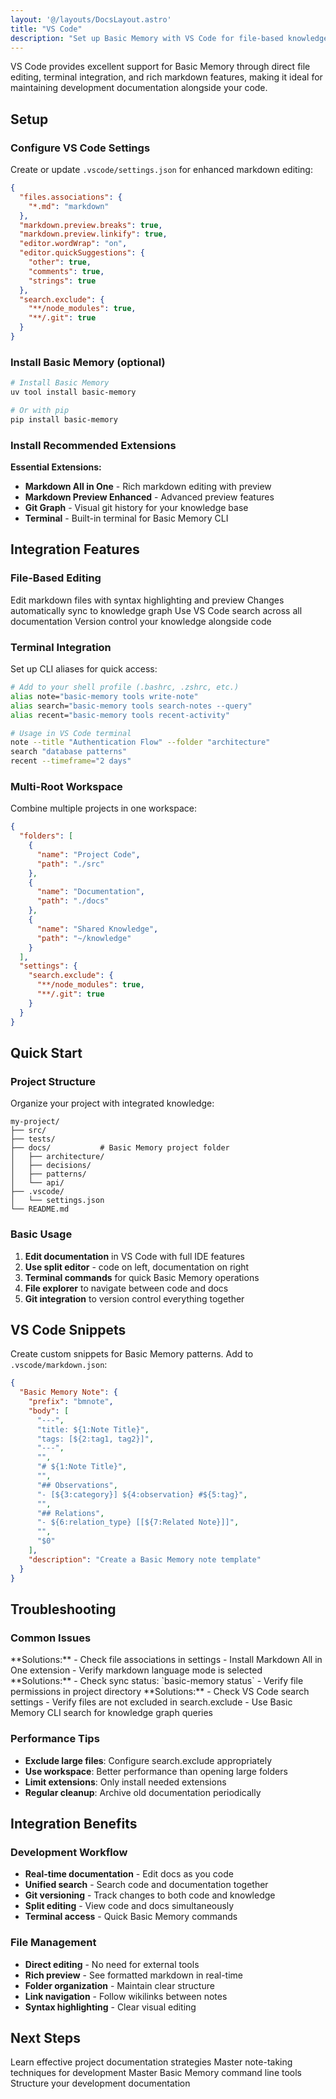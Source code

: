 ```yaml
---
layout: '@/layouts/DocsLayout.astro'
title: "VS Code"
description: "Set up Basic Memory with VS Code for file-based knowledge management and development documentation"
---
```



VS Code provides excellent support for Basic Memory through direct file editing, terminal integration, and rich markdown features, making it ideal for maintaining development documentation alongside your code.

## Setup

### Configure VS Code Settings

Create or update `.vscode/settings.json` for enhanced markdown editing:

```json
{
  "files.associations": {
    "*.md": "markdown"
  },
  "markdown.preview.breaks": true,
  "markdown.preview.linkify": true,
  "editor.wordWrap": "on",
  "editor.quickSuggestions": {
    "other": true,
    "comments": true,
    "strings": true
  },
  "search.exclude": {
    "**/node_modules": true,
    "**/.git": true
  }
}
```

### Install Basic Memory (optional)

```bash
# Install Basic Memory
uv tool install basic-memory

# Or with pip
pip install basic-memory
```

### Install Recommended Extensions

**Essential Extensions:**
- **Markdown All in One** - Rich markdown editing with preview
- **Markdown Preview Enhanced** - Advanced preview features
- **Git Graph** - Visual git history for your knowledge base
- **Terminal** - Built-in terminal for Basic Memory CLI

## Integration Features

### File-Based Editing

<CardGroup cols={2}>
  <Card title="Live Editing">
    Edit markdown files with syntax highlighting and preview
  </Card>
  <Card title="Instant Sync">
    Changes automatically sync to knowledge graph
  </Card>
  <Card title="Search Integration">
    Use VS Code search across all documentation
  </Card>
  <Card title="Git Integration">
    Version control your knowledge alongside code
  </Card>
</CardGroup>

### Terminal Integration

Set up CLI aliases for quick access:

```bash
# Add to your shell profile (.bashrc, .zshrc, etc.)
alias note="basic-memory tools write-note"
alias search="basic-memory tools search-notes --query"
alias recent="basic-memory tools recent-activity"

# Usage in VS Code terminal
note --title "Authentication Flow" --folder "architecture"
search "database patterns"
recent --timeframe="2 days"
```

### Multi-Root Workspace

Combine multiple projects in one workspace:

```json
{
  "folders": [
    {
      "name": "Project Code",
      "path": "./src"
    },
    {
      "name": "Documentation",
      "path": "./docs"
    },
    {
      "name": "Shared Knowledge",
      "path": "~/knowledge"
    }
  ],
  "settings": {
    "search.exclude": {
      "**/node_modules": true,
      "**/.git": true
    }
  }
}
```

## Quick Start

### Project Structure

Organize your project with integrated knowledge:

```
my-project/
├── src/
├── tests/
├── docs/           # Basic Memory project folder
│   ├── architecture/
│   ├── decisions/
│   ├── patterns/
│   └── api/
├── .vscode/
│   └── settings.json
└── README.md
```

### Basic Usage

1. **Edit documentation** in VS Code with full IDE features
2. **Use split editor** - code on left, documentation on right
3. **Terminal commands** for quick Basic Memory operations
4. **File explorer** to navigate between code and docs
5. **Git integration** to version control everything together

## VS Code Snippets

Create custom snippets for Basic Memory patterns. Add to `.vscode/markdown.json`:

```json
{
  "Basic Memory Note": {
    "prefix": "bmnote",
    "body": [
      "---",
      "title: ${1:Note Title}",
      "tags: [${2:tag1, tag2}]",
      "---",
      "",
      "# ${1:Note Title}",
      "",
      "## Observations",
      "- [${3:category}] ${4:observation} #${5:tag}",
      "",
      "## Relations",
      "- ${6:relation_type} [[${7:Related Note}]]",
      "",
      "$0"
    ],
    "description": "Create a Basic Memory note template"
  }
}
```

## Troubleshooting

### Common Issues

<Accordion>
  <AccordionItem title="VS Code not recognizing markdown files">
    **Solutions:**
    - Check file associations in settings
    - Install Markdown All in One extension
    - Verify markdown language mode is selected
  </AccordionItem>

  <AccordionItem title="Basic Memory sync not working">
    **Solutions:**
    - Check sync status: `basic-memory status`
    - Verify file permissions in project directory
  </AccordionItem>

  <AccordionItem title="Search not finding content">
    **Solutions:**
    - Check VS Code search settings
    - Verify files are not excluded in search.exclude
    - Use Basic Memory CLI search for knowledge graph queries
  </AccordionItem>
</Accordion>

### Performance Tips

- **Exclude large files**: Configure search.exclude appropriately
- **Use workspace**: Better performance than opening large folders
- **Limit extensions**: Only install needed extensions
- **Regular cleanup**: Archive old documentation periodically

## Integration Benefits

### Development Workflow

- **Real-time documentation** - Edit docs as you code
- **Unified search** - Search code and documentation together
- **Git versioning** - Track changes to both code and knowledge
- **Split editing** - View code and docs simultaneously
- **Terminal access** - Quick Basic Memory commands

### File Management

- **Direct editing** - No need for external tools
- **Rich preview** - See formatted markdown in real-time
- **Folder organization** - Maintain clear structure
- **Link navigation** - Follow wikilinks between notes
- **Syntax highlighting** - Clear visual editing

## Next Steps

<CardGroup cols={2}>
  <Card title="Project Documentation" href="/how-to/project-documentation">
    Learn effective project documentation strategies
  </Card>
  <Card title="Note Taking" href="/how-to/note-taking">
    Master note-taking techniques for development
  </Card>
  <Card title="CLI Reference" href="/guides/cli-reference">
    Master Basic Memory command line tools
  </Card>
  <Card title="Knowledge Format" href="/guides/knowledge-format">
    Structure your development documentation
  </Card>
</CardGroup>
